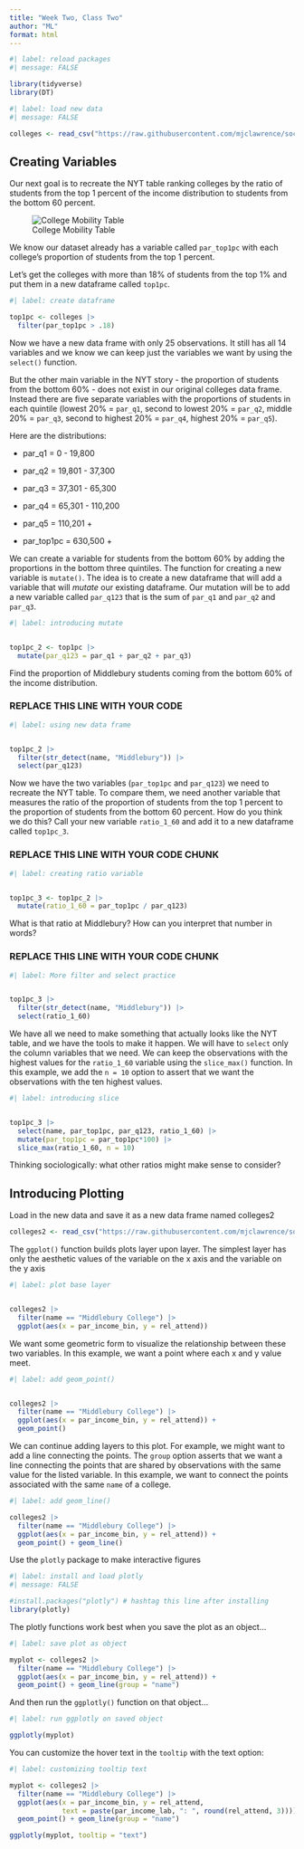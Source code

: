 ```yaml
---
title: "Week Two, Class Two"
author: "ML"
format: html
---
```


```r
#| label: reload packages
#| message: FALSE

library(tidyverse)
library(DT)
```

```r
#| label: load new data
#| message: FALSE

colleges <- read_csv("https://raw.githubusercontent.com/mjclawrence/soci385_f23/main/data/colleges.csv")
```

## Creating Variables

Our next goal is to recreate the NYT table ranking colleges by the ratio of students from the top 1 percent of the income distribution to students from the bottom 60 percent.

![College Mobility Table](../385_figures/chetty_colleges_table.png)

We know our dataset already has a variable called `par_top1pc` with each college's proportion of students from the top 1 percent.

Let's get the colleges with more than 18% of students from the top 1% and put them in a new dataframe called `top1pc`.

```r
#| label: create dataframe

top1pc <- colleges |> 
  filter(par_top1pc > .18)
```

Now we have a new data frame with only 25 observations. It still has all 14 variables and we know we can keep just the variables we want by using the `select()` function.

But the other main variable in the NYT story - the proportion of students from the bottom 60% - does not exist in our original colleges data frame. Instead there are five separate variables with the proportions of students in each quintile (lowest 20% = `par_q1`, second to lowest 20% = `par_q2`, middle 20% = `par_q3`, second to highest 20% = `par_q4`, highest 20% = `par_q5`).

Here are the distributions:

-   par_q1 = 0 - 19,800

-   par_q2 = 19,801 - 37,300

-   par_q3 = 37,301 - 65,300

-   par_q4 = 65,301 - 110,200

-   par_q5 = 110,201 +

-   par_top1pc = 630,500 +

We can create a variable for students from the bottom 60% by adding the proportions in the bottom three quintiles. The function for creating a new variable is `mutate()`. The idea is to create a new dataframe that will add a variable that will *mutate* our existing dataframe. Our mutation will be to add a new variable called `par_q123` that is the sum of `par_q1` and `par_q2` and `par_q3`.

```r
#| label: introducing mutate


top1pc_2 <- top1pc |> 
  mutate(par_q123 = par_q1 + par_q2 + par_q3)
```

Find the proportion of Middlebury students coming from the bottom 60% of the income distribution.

### REPLACE THIS LINE WITH YOUR CODE

```r
#| label: using new data frame


top1pc_2 |> 
  filter(str_detect(name, "Middlebury")) |> 
  select(par_q123)
```

Now we have the two variables (`par_top1pc` and `par_q123`) we need to recreate the NYT table. To compare them, we need another variable that measures the ratio of the proportion of students from the top 1 percent to the proportion of students from the bottom 60 percent. How do you think we do this? Call your new variable `ratio_1_60` and add it to a new dataframe called `top1pc_3`.

### REPLACE THIS LINE WITH YOUR CODE CHUNK ###

```r
#| label: creating ratio variable


top1pc_3 <- top1pc_2 |> 
  mutate(ratio_1_60 = par_top1pc / par_q123)
```

What is that ratio at Middlebury? How can you interpret that number in words?

### REPLACE THIS LINE WITH YOUR CODE CHUNK ###

```r
#| label: More filter and select practice


top1pc_3 |> 
  filter(str_detect(name, "Middlebury")) |> 
  select(ratio_1_60)
```

We have all we need to make something that actually looks like the NYT table, and we have the tools to make it happen. We will have to `select` only the column variables that we need. We can keep the observations with the highest values for the `ratio_1_60` variable using the `slice_max()` function. In this example, we add the `n = 10` option to assert that we want the observations with the ten highest values.

```r
#| label: introducing slice


top1pc_3 |> 
  select(name, par_top1pc, par_q123, ratio_1_60) |>
  mutate(par_top1pc = par_top1pc*100) |> 
  slice_max(ratio_1_60, n = 10)
```

Thinking sociologically: what other ratios might make sense to consider?

## Introducing Plotting

Load in the new data and save it as a new data frame named colleges2

```r
colleges2 <- read_csv("https://raw.githubusercontent.com/mjclawrence/soci385_f23/main/data/colleges2.csv")
```

The `ggplot()` function builds plots layer upon layer. The simplest layer has only the aesthetic values of the variable on the x axis and the variable on the y axis

```r
#| label: plot base layer


colleges2 |> 
  filter(name == "Middlebury College") |> 
  ggplot(aes(x = par_income_bin, y = rel_attend))
```

We want some geometric form to visualize the relationship between these two variables. In this example, we want a point where each x and y value meet.

```r
#| label: add geom_point()


colleges2 |> 
  filter(name == "Middlebury College") |> 
  ggplot(aes(x = par_income_bin, y = rel_attend)) +
  geom_point()
```

We can continue adding layers to this plot. For example, we might want to add a line connecting the points. The `group` option asserts that we want a line connecting the points that are shared by observations with the same value for the listed variable. In this example, we want to connect the points associated with the same `name` of a college.

```r
#| label: add geom_line()

colleges2 |> 
  filter(name == "Middlebury College") |> 
  ggplot(aes(x = par_income_bin, y = rel_attend)) +
  geom_point() + geom_line()
```

Use the `plotly` package to make interactive figures

```r
#| label: install and load plotly
#| message: FALSE

#install.packages("plotly") # hashtag this line after installing
library(plotly)
```

The plotly functions work best when you save the plot as an object...

```r
#| label: save plot as object

myplot <- colleges2 |> 
  filter(name == "Middlebury College") |> 
  ggplot(aes(x = par_income_bin, y = rel_attend)) +
  geom_point() + geom_line(group = "name")

```

And then run the `ggplotly()` function on that object...

```r
#| label: run ggplotly on saved object

ggplotly(myplot)
```

You can customize the hover text in the `tooltip` with the text option:

```r
#| label: customizing tooltip text

myplot <- colleges2 |> 
  filter(name == "Middlebury College") |> 
  ggplot(aes(x = par_income_bin, y = rel_attend,
             text = paste(par_income_lab, ": ", round(rel_attend, 3)))) +
  geom_point() + geom_line(group = "name")

ggplotly(myplot, tooltip = "text")
```

